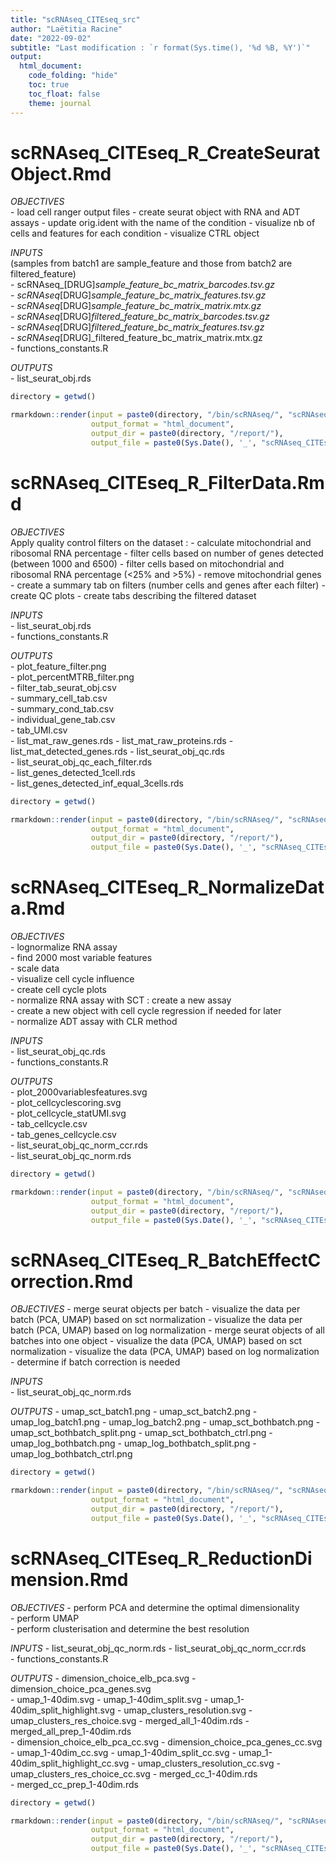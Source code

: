 ```yaml
---
title: "scRNAseq_CITEseq_src"
author: "Laëtitia Racine"
date: "2022-09-02"
subtitle: "Last modification : `r format(Sys.time(), '%d %B, %Y')`"
output:
  html_document:
    code_folding: "hide"
    toc: true
    toc_float: false
    theme: journal
---
```


# scRNAseq_CITEseq_R_CreateSeuratObject.Rmd

*OBJECTIVES*      
- load cell ranger output files
- create seurat object with RNA and ADT assays
- update orig.ident with the name of the condition
- visualize nb of cells and features for each condition
- visualize CTRL object

*INPUTS*   
(samples from batch1 are sample_feature and those from batch2 are filtered_feature)     
- scRNAseq_[DRUG]_sample_feature_bc_matrix_barcodes.tsv.gz  
- scRNAseq_[DRUG]_sample_feature_bc_matrix_features.tsv.gz  
- scRNAseq_[DRUG]_sample_feature_bc_matrix_matrix.mtx.gz  
- scRNAseq_[DRUG]_filtered_feature_bc_matrix_barcodes.tsv.gz  
- scRNAseq_[DRUG]_filtered_feature_bc_matrix_features.tsv.gz    
- scRNAseq_[DRUG]_filtered_feature_bc_matrix_matrix.mtx.gz  
- functions_constants.R  
  
*OUTPUTS*  
- list_seurat_obj.rds  

```r

directory = getwd()

rmarkdown::render(input = paste0(directory, "/bin/scRNAseq/", "scRNAseq_CITEseq_R_CreateSeuratObject.Rmd"),
                  output_format = "html_document",
                  output_dir = paste0(directory, "/report/"),
                  output_file = paste0(Sys.Date(), '_', "scRNAseq_CITEseq_R_CreateSeuratObject.html"))

```

# scRNAseq_CITEseq_R_FilterData.Rmd

*OBJECTIVES*  
Apply quality control filters on the dataset : 
- calculate mitochondrial and ribosomal RNA percentage 
- filter cells based on number of genes detected (between 1000 and 6500)
- filter cells based on mitochondrial and ribosomal RNA percentage (<25% and >5%)
- remove mitochondrial genes 
- create a summary tab on filters (number cells and genes after each filter)
- create QC plots
- create tabs describing the filtered dataset

*INPUTS*        
- list_seurat_obj.rds  
- functions_constants.R  
  
*OUTPUTS*      
- plot_feature_filter.png  
- plot_percentMTRB_filter.png  
- filter_tab_seurat_obj.csv  
- summary_cell_tab.csv  
- summary_cond_tab.csv  
- individual_gene_tab.csv  
- tab_UMI.csv  
- list_mat_raw_genes.rds
- list_mat_raw_proteins.rds 
- list_mat_detected_genes.rds
- list_seurat_obj_qc.rds  
- list_seurat_obj_qc_each_filter.rds  
- list_genes_detected_1cell.rds  
- list_genes_detected_inf_equal_3cells.rds  
  
```r

directory = getwd()

rmarkdown::render(input = paste0(directory, "/bin/scRNAseq/", "scRNAseq_CITEseq_R_FilterData.Rmd"),
                  output_format = "html_document",
                  output_dir = paste0(directory, "/report/"),
                  output_file = paste0(Sys.Date(), '_', "scRNAseq_CITEseq_R_FilterData.html"))

```

# scRNAseq_CITEseq_R_NormalizeData.Rmd

*OBJECTIVES*  
- lognormalize RNA assay  
- find 2000 most variable features   
- scale data   
- visualize cell cycle influence   
- create cell cycle plots  
- normalize RNA assay with SCT : create a new assay  
- create a new object with cell cycle regression if needed for later    
- normalize ADT assay with CLR method    
  
*INPUTS*    
- list_seurat_obj_qc.rds  
- functions_constants.R  
    
*OUTPUTS*    
- plot_2000variablesfeatures.svg  
- plot_cellcyclescoring.svg  
- plot_cellcycle_statUMI.svg  
- tab_cellcycle.csv  
- tab_genes_cellcycle.csv  
- list_seurat_obj_qc_norm_ccr.rds  
- list_seurat_obj_qc_norm.rds  
  
```r

directory = getwd()

rmarkdown::render(input = paste0(directory, "/bin/scRNAseq/", "scRNAseq_CITEseq_R_NormalizeData.Rmd"),
                  output_format = "html_document",
                  output_dir = paste0(directory, "/report/"),
                  output_file = paste0(Sys.Date(), '_', "scRNAseq_CITEseq_R_NormalizeData.html"))

```

# scRNAseq_CITEseq_R_BatchEffectCorrection.Rmd

*OBJECTIVES*
- merge seurat objects per batch
- visualize the data per batch (PCA, UMAP) based on sct normalization
- visualize the data per batch (PCA, UMAP) based on log normalization
- merge seurat objects of all batches into one object
- visualize the data (PCA, UMAP) based on sct normalization
- visualize the data (PCA, UMAP) based on log normalization
- determine if batch correction is needed  
  
*INPUTS*  
- list_seurat_obj_qc_norm.rds  

*OUTPUTS*
- umap_sct_batch1.png
- umap_sct_batch2.png
- umap_log_batch1.png
- umap_log_batch2.png
- umap_sct_bothbatch.png
- umap_sct_bothbatch_split.png
- umap_sct_bothbatch_ctrl.png
- umap_log_bothbatch.png
- umap_log_bothbatch_split.png
- umap_log_bothbatch_ctrl.png

```r

directory = getwd()

rmarkdown::render(input = paste0(directory, "/bin/scRNAseq/", "scRNAseq_CITEseq_R_BatchEffectCorrection.Rmd"),
                  output_format = "html_document",
                  output_dir = paste0(directory, "/report/"),
                  output_file = paste0(Sys.Date(), '_', "scRNAseq_CITEseq_R_BatchEffectCorrection.html"))

```


# scRNAseq_CITEseq_R_ReductionDimension.Rmd

*OBJECTIVES*
- perform PCA and determine the optimal dimensionality  
- perform UMAP    
- perform clusterisation and determine the best resolution    
  
*INPUTS*
- list_seurat_obj_qc_norm.rds
- list_seurat_obj_qc_norm_ccr.rds  
- functions_constants.R  
    
*OUTPUTS*
- dimension_choice_elb_pca.svg
- dimension_choice_pca_genes.svg  
- umap_1-40dim.svg
- umap_1-40dim_split.svg
- umap_1-40dim_split_highlight.svg
- umap_clusters_resolution.svg
- umap_clusters_res_choice.svg
- merged_all_1-40dim.rds
- merged_all_prep_1-40dim.rds    
- dimension_choice_elb_pca_cc.svg
- dimension_choice_pca_genes_cc.svg
- umap_1-40dim_cc.svg
- umap_1-40dim_split_cc.svg
- umap_1-40dim_split_highlight_cc.svg
- umap_clusters_resolution_cc.svg
- umap_clusters_res_choice_cc.svg
- merged_cc_1-40dim.rds  
- merged_cc_prep_1-40dim.rds  

```r

directory = getwd()

rmarkdown::render(input = paste0(directory, "/bin/scRNAseq/", "scRNAseq_CITEseq_R_ReductionDimension.Rmd"),
                  output_format = "html_document",
                  output_dir = paste0(directory, "/report/"),
                  output_file = paste0(Sys.Date(), '_', "scRNAseq_CITEseq_R_ReductionDimension.html"))

```
